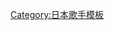 {{Navbox Musical artist
| name  = CAPSULE
| title = [[CAPSULE]]
| state = {{{state|autocollapse}}}
| background = group_or_band
| above = '''[[中田康貴]]'''（作詞・作曲・編曲・音樂製作） - '''[[越島稔子]]'''（主音）

| group1 = 單曲
|  list1 = 1.[[櫻花 (CAPSULE單曲)|櫻花]] - 2.花火 - 3.東京喫茶 - 4.music controller - 5.プラスチックガール - 6.candy cutie - 7.retro memory
| group2 = 12吋黑胶單曲 (限定盤)
|  list2 = 1.CUTIE CINEMA pre-PLAY - 2.idol fancy - 3.portable Airport - 4.space station No.9 - 5.AEROPOLIS - 6.jelly - 7.Starry sky - 8.capsule rmx EP - 9.MUSiXXX - 10.JUMPER 
| group3 = 專輯
|  list3 = 1.ハイカラ・ガール - 2.CUTIE CINEMA REPLAY - 3.phony phonic - 4.S.F. sound furniture - 5.NEXUS-2060 - 6.L.D.K. Lounge Designers Killer - 7.[[FRUITS CLiPPER]] - 8.[[Sugarless GiRL]] - 9.[[FLASH BACK]] - 10.[[MORE! MORE! MORE!]] - 11.[[PLAYER (CAPSULE專輯)|PLAYER]] - 12.[[WORLD OF FANTASY]] - 13.[[STEREO WORXXX]] - 14.[[CAPS LOCK]] - 15.[[WAVE RUNNER]] 
| group4 = 混音專輯
|  list4 = 1.[[capsule rmx]]
| group5 = 精選輯
|  list5 = 1.[[FLASH BEST]] - 2.capsule rewind BEST-1 2012-2006 - 3.capsule rewind BEST-2 2005-2001
}}<noinclude>
[[Category:日本歌手模板]]
</noinclude>